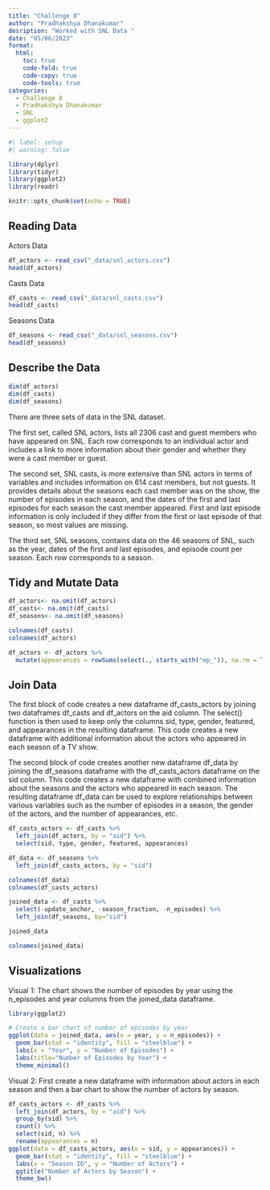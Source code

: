 ```yaml
---
title: "Challenge 8"
author: "Pradhakshya Dhanakumar"
desription: "Worked with SNL Data "
date: "05/06/2023"
format:
  html:
    toc: true
    code-fold: true
    code-copy: true
    code-tools: true
categories:
  - Challenge 8
  - Pradhakshya Dhanakumar
  - SNL
  - ggplot2
---
```


```r
#| label: setup
#| warning: false

library(dplyr)
library(tidyr)
library(ggplot2)
library(readr)

knitr::opts_chunk$set(echo = TRUE)
```

## Reading Data

Actors Data
```r
df_actors <- read_csv("_data/snl_actors.csv")
head(df_actors)
```
Casts Data
```r
df_casts <- read_csv("_data/snl_casts.csv")
head(df_casts)
```

Seasons Data
```r
df_seasons <- read_csv("_data/snl_seasons.csv")
head(df_seasons)
```

## Describe the Data

```r
dim(df_actors)
dim(df_casts)
dim(df_seasons)
```

There are three sets of data in the SNL dataset. 

The first set, called SNL actors, lists all 2306 cast and guest members who have appeared on SNL. Each row corresponds to an individual actor and includes a link to more information about their gender and whether they were a cast member or guest.

The second set, SNL casts, is more extensive than SNL actors in terms of variables and includes information on 614 cast members, but not guests. It provides details about the seasons each cast member was on the show, the number of episodes in each season, and the dates of the first and last episodes for each season the cast member appeared. First and last episode information is only included if they differ from the first or last episode of that season, so most values are missing.

The third set, SNL seasons, contains data on the 46 seasons of SNL, such as the year, dates of the first and last episodes, and episode count per season. Each row corresponds to a season.

## Tidy and Mutate Data


```r
df_actors<- na.omit(df_actors)
df_casts<- na.omit(df_casts)
df_seasons<- na.omit(df_seasons)
```
```r
colnames(df_casts)
colnames(df_actors)
```

```r
df_actors <- df_actors %>%
  mutate(appearances = rowSums(select(., starts_with("ep_")), na.rm = TRUE))
```


## Join Data

The first block of code creates a new dataframe df_casts_actors by joining two dataframes df_casts and df_actors on the aid column. The select() function is then used to keep only the columns sid, type, gender, featured, and appearances in the resulting dataframe. This code creates a new dataframe with additional information about the actors who appeared in each season of a TV show.

The second block of code creates another new dataframe df_data by joining the df_seasons dataframe with the df_casts_actors dataframe on the sid column. This code creates a new dataframe with combined information about the seasons and the actors who appeared in each season. The resulting dataframe df_data can be used to explore relationships between various variables such as the number of episodes in a season, the gender of the actors, and the number of appearances, etc.

```r
df_casts_actors <- df_casts %>%
  left_join(df_actors, by = "aid") %>%
  select(sid, type, gender, featured, appearances)
```

```r
df_data <- df_seasons %>%
  left_join(df_casts_actors, by = "sid")
```

```r
colnames(df_data)
colnames(df_casts_actors)
```


```r
joined_data <- df_casts %>%
  select(-update_anchor, -season_fraction, -n_episodes) %>%
  left_join(df_seasons, by="sid")

joined_data
```
```r
colnames(joined_data)
```

## Visualizations

Visual 1: 
The chart shows the number of episodes by year using the n_episodes and year columns from the joined_data dataframe.
```r
library(ggplot2)

# Create a bar chart of number of episodes by year
ggplot(data = joined_data, aes(x = year, y = n_episodes)) +
  geom_bar(stat = "identity", fill = "steelblue") +
  labs(x = "Year", y = "Number of Episodes") +
  labs(title="Number of Episodes by Year") +
  theme_minimal()
```
Visual 2: 
First create a new dataframe with information about actors in each season and then a bar chart to show the number of actors by season.

```r

df_casts_actors <- df_casts %>%
  left_join(df_actors, by = "aid") %>%
  group_by(sid) %>%
  count() %>%
  select(sid, n) %>%
  rename(appearances = n)
ggplot(data = df_casts_actors, aes(x = sid, y = appearances)) +
  geom_bar(stat = "identity", fill = "steelblue") +
  labs(x = "Season ID", y = "Number of Actors") +
  ggtitle("Number of Actors by Season") +
  theme_bw()


```

